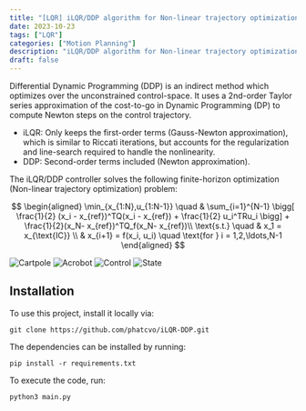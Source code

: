 ```yaml
---
title: "[LQR] iLQR/DDP algorithm for Non-linear trajectory optimization"
date: 2023-10-23
tags: ["LQR"]
categories: ["Motion Planning"]
description: "iLQR/DDP algorithm for Non-linear trajectory optimization"
draft: false
---
```


Differential Dynamic Programming (DDP) is an indirect method which optimizes over the unconstrained control-space. It uses a 2nd-order Taylor series approximation of the cost-to-go in Dynamic Programming (DP) to compute Newton steps on the control trajectory.

* iLQR:  Only keeps the first-order terms (Gauss-Newton approximation), which is similar to Riccati iterations, but accounts for the regularization and line-search required to handle the nonlinearity.
* DDP: Second-order terms included (Newton approximation).

The iLQR/DDP controller solves the following finite-horizon optimization (Non-linear trajectory optimization) problem:

$$
\begin{aligned} 
\min_{x_{1:N},u_{1:N-1}} \quad & \sum_{i=1}^{N-1} \bigg[ \frac{1}{2} (x_i - x_{ref})^TQ(x_i - x_{ref}) + \frac{1}{2} u_i^TRu_i \bigg] + \frac{1}{2}(x_N- x_{ref})^TQ_f(x_N- x_{ref})\\
\text{s.t.} \quad 
& x_1 = x_{\text{IC}} \\
& x_{i+1} = f(x_i, u_i)  \quad \text{for } i = 1,2,\ldots,N-1  
\end{aligned}
$$

![Cartpole](https://raw.githubusercontent.com/phatcvo/iLQR-DDP/main/images/cartpole_animation.gif)
![Acrobot](https://raw.githubusercontent.com/phatcvo/iLQR-DDP/main/images/acrobot_animation.gif)
![Control](https://raw.githubusercontent.com/phatcvo/iLQR-DDP/main/images/control_trajectories.png)
![State](https://raw.githubusercontent.com/phatcvo/iLQR-DDP/main/images/state_trajectories.png)



Installation
------------

To use this project, install it locally via:
```
git clone https://github.com/phatcvo/iLQR-DDP.git
```

The dependencies can be installed by running:
```
pip install -r requirements.txt
```

To execute the code, run:
```
python3 main.py
```

